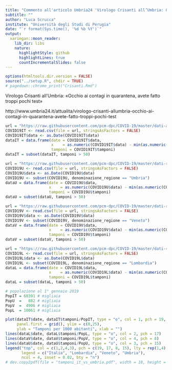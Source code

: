 ```yaml
---
title: "Commento all'articolo Umbria24 'Virologo Crisanti all’Umbria: Occhio ai contagi in quarantena, avete fatto troppi pochi test'"
subtitle: ""
author: "Luca Scrucca"
institute: "Università degli Studi di Perugia"
date: "`r format(Sys.time(), '%d %b %Y')`"
output:
  xaringan::moon_reader:
    lib_dir: libs
    nature:
      highlightStyle: github
      highlightLines: true
      countIncrementalSlides: false
---
```



```r
options(htmltools.dir.version = FALSE)
source("../setup.R", chdir = TRUE)
# pagedown::chrome_print("Crisanti.Rmd")
```

Virologo Crisanti all’Umbria: «Occhio ai contagi in quarantena, avete fatto troppi pochi test»

http://www.umbria24.it/attualita/virologo-crisanti-allumbria-occhio-ai-contagi-in-quarantena-avete-fatto-troppi-pochi-test

```R
url = "https://raw.githubusercontent.com/pcm-dpc/COVID-19/master/dati-andamento-nazionale/dpc-covid19-ita-andamento-nazionale.csv"
COVID19IT <- read.csv(file = url, stringsAsFactors = FALSE)
COVID19IT$data <- as.Date(COVID19IT$data)
dataIT = data.frame(date = COVID19IT$data,
                    x    = as.numeric(COVID19IT$data) - min(as.numeric(COVID19IT$data)) + 1,
                    tamponi = COVID19IT$tamponi)
dataIT = subset(dataIT, tamponi > 50)

url = "https://raw.githubusercontent.com/pcm-dpc/COVID-19/master/dati-regioni/dpc-covid19-ita-regioni.csv"
COVID19U <- read.csv(file = url, stringsAsFactors = FALSE)
COVID19U$data <- as.Date(COVID19U$data)
COVID19U <- subset(COVID19U, denominazione_regione == "Umbria")
dataU = data.frame(date = COVID19U$data,
                   x    = as.numeric(COVID19U$data) - min(as.numeric(COVID19U$data)) + 1,
                   tamponi = COVID19U$tamponi)
dataU = subset(dataU, tamponi > 50)

url = "https://raw.githubusercontent.com/pcm-dpc/COVID-19/master/dati-regioni/dpc-covid19-ita-regioni.csv"
COVID19V <- read.csv(file = url, stringsAsFactors = FALSE)
COVID19V$data <- as.Date(COVID19V$data)
COVID19V <- subset(COVID19V, denominazione_regione == "Veneto")
dataV = data.frame(date = COVID19V$data,
                   x    = as.numeric(COVID19V$data) - min(as.numeric(COVID19V$data)) + 1,
                   tamponi = COVID19V$tamponi)
dataV = subset(dataV, tamponi > 50)

url = "https://raw.githubusercontent.com/pcm-dpc/COVID-19/master/dati-regioni/dpc-covid19-ita-regioni.csv"
COVID19L <- read.csv(file = url, stringsAsFactors = FALSE)
COVID19L$data <- as.Date(COVID19L$data)
COVID19L <- subset(COVID19L, denominazione_regione == "Lombardia")
dataL = data.frame(date = COVID19L$data,
                   x    = as.numeric(COVID19L$data) - min(as.numeric(COVID19L$data)) + 1,
                   tamponi = COVID19L$tamponi)
dataL = subset(dataL, tamponi > 50)

# popolazione al 1° gennaio 2019
PopIT = 60391 # migliaia
PopU  =   882 # migliaia
PopV  =  4906 # migliaia
PopL  = 10061 # migliaia

plot(dataIT$date, dataIT$tamponi/PopIT, type = "o", col = 1, pch = 19,
     panel.first = grid(), ylim = c(0,25),
     ylab = "Tamponi per 1000 abitanti", xlab = "")
lines(dataL$date, dataL$tamponi/PopL, type = "o", col = 2, pch = 17)
lines(dataV$date, dataV$tamponi/PopV, type = "o", col = 4, pch = 8)
lines(dataU$date, dataU$tamponi/PopU, type = "o", col = 3, pch = 15)
legend("top", col = c(1,2,4,3), pch = c(19, 17, 8, 15), lty = rep(1,4),
       legend = c("Italia", "Lombardia", "Veneto", "Umbria"), 
       ncol = 4, inset = 0.02, bty = "n")
# dev.copy2pdf(file = "tamponi_it_vs_umbria.pdf", width = 10, height = 8)
```

